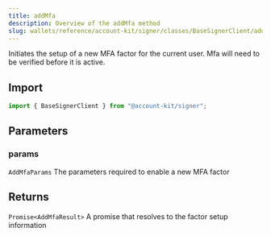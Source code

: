 ```yaml
---
title: addMfa
description: Overview of the addMfa method
slug: wallets/reference/account-kit/signer/classes/BaseSignerClient/addMfa
---
```




Initiates the setup of a new MFA factor for the current user. Mfa will need to be verified before it is active.

## Import

```ts
import { BaseSignerClient } from "@account-kit/signer";
```

## Parameters

### params

`AddMfaParams`
The parameters required to enable a new MFA factor

## Returns

`Promise<AddMfaResult>`
A promise that resolves to the factor setup information

